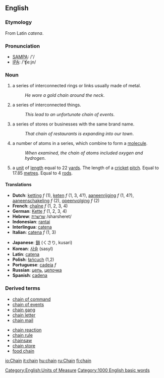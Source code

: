==English==
=== Etymology ===
From Latin ''catena''.

===Pronunciation===
*[[w:SAMPA|SAMPA]]: /'/
*[[w:IPA|IPA]]: /'ʧe:jn/

===Noun===
#a series of interconnected rings or links usually made of metal. 
#:''He wore a gold chain around the neck''.
#a series of interconnected things.
#:''This lead to an unfortunate chain of events''.
#a series of stores or businesses with the same brand name.
#:''That chain of restaurants is expanding into our town''.
#a number of atoms in a series, which combine to form a [[molecule]].
#:''When examined, the chain of atoms included oxygen and hydrogen''.
#a [[unit]] of [[length]] equal to 22 [[yard]]s. The length of a [[cricket]] [[pitch]]. Equal to 17.85 [[metre]]s. Equal to 4 [[rod]]s.

====Translations====
{{top}}
*'''Dutch''': [[ketting]] ''f'' (1), [[keten]] ''f'' (1, 3, 4?), [[aaneenrijging]] ''f'' (1, 4?), [[aaneenschakeling]] ''f'' (2), [[opeenvolging]] ''f'' (2)
*'''French''': [[chaîne]] ''f'' (1, 2, 3, 4)
*'''German''': [[Kette]] ''f'' (1, 2, 3, 4)
*'''Hebrew''': [[:he:שרשרת|שרשרת]] /sharsheret/
*'''Indonesian''': [[rantai]]
*'''Interlingua''': [[catena]]
*'''Italian''': [[catena#Italian|catena]] ''f'' (1, 3)
{{mid}}
*'''Japanese''': [[鎖]] (くさり, kusari)
*'''Korean''': [[:ko:사슬|사슬]] (sasyl) 
*'''Latin''': [[catena#Latin|catena]]
*'''Polish''': [[łańcuch]] (1,2)
*'''Portuguese''': [[cadeia]] ''f''
*'''Russian''': [[:ru:цепь|цепь]], [[:ru:цепочка|цепочка]]
*'''Spanish''': [[cadena]]
{{bottom}}

===Derived terms===
{{top}}
*[[chain of command]]
*[[chain of events]]
*[[chain gang]]
*[[chain letter]]
*[[chain mail]]
{{mid}}
*[[chain reaction]]
*[[chain rule]]
*[[chainsaw]]
*[[chain store]]
*[[food chain]]
{{bottom}}

[[Category:English:Units of Measure]]
[[Category:1000 English basic words]]

[[io:Chain]]
[[it:chain]]
[[hu:chain]]
[[ru:Chain]]
[[fi:chain]]